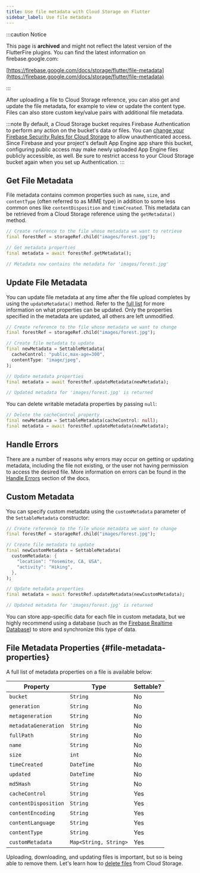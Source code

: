```yaml
---
title: Use file metadata with Cloud Storage on Flutter
sidebar_label: Use file metadata
---
```


:::caution Notice

This page is **archived** and might not reflect the latest version of the
FlutterFire plugins. You can find the latest information on
firebase.google.com:

[https://firebase.google.com/docs/storage/flutter/file-metadata](https://firebase.google.com/docs/storage/flutter/file-metadata)

:::

After uploading a file to Cloud Storage reference, you can also get
and update the file metadata, for example to view or update the content type.
Files can also store custom key/value pairs with additional file metadata.

:::note
By default, a Cloud Storage bucket requires Firebase Authentication to
perform any action on the bucket's data or files. You can
[change your Firebase Security Rules for Cloud Storage](https://firebase.google.com/docs/storage/security/rules-conditions#public)
to allow unauthenticated access. Since Firebase and your project's default
App Engine app share this bucket, configuring public access may make newly
uploaded App Engine files publicly accessible, as well. Be sure to restrict
access to your Cloud Storage bucket again when you set up Authentication.
:::


## Get File Metadata

File metadata contains common properties such as `name`, `size`, and
`contentType` (often referred to as MIME type) in addition to some less
common ones like `contentDisposition` and `timeCreated`. This metadata can be
retrieved from a Cloud Storage reference using
the `getMetadata()` method.

```dart
// Create reference to the file whose metadata we want to retrieve
final forestRef = storageRef.child("images/forest.jpg");

// Get metadata properties
final metadata = await forestRef.getMetadata();

// Metadata now contains the metadata for 'images/forest.jpg'
```


## Update File Metadata

You can update file metadata at any time after the file upload completes by
using the `updateMetadata()` method. Refer to the
[full list](#file-metadata-properties) for more information on what properties
can be updated. Only the properties specified in the metadata are updated,
all others are left unmodified.

```dart
// Create reference to the file whose metadata we want to change
final forestRef = storageRef.child("images/forest.jpg");

// Create file metadata to update
final newMetadata = SettableMetadata(
  cacheControl: "public,max-age=300",
  contentType: "image/jpeg",
);

// Update metadata properties
final metadata = await forestRef.updateMetadata(newMetadata);

// Updated metadata for 'images/forest.jpg' is returned
```

You can delete writable metadata properties by passing `null`:

```dart
// Delete the cacheControl property
final newMetadata = SettableMetadata(cacheControl: null);
final metadata = await forestRef.updateMetadata(newMetadata);
```


## Handle Errors

There are a number of reasons why errors may occur on getting or updating
metadata, including the file not existing, or the user not having permission
to access the desired file. More information on errors can be found in the
[Handle Errors](handle-errors) section of the docs.

## Custom Metadata

You can specify custom metadata using the `customMetadata` parameter of the
`SettableMetadata` constructor:

```dart
// Create reference to the file whose metadata we want to change
final forestRef = storageRef.child("images/forest.jpg");

// Create file metadata to update
final newCustomMetadata = SettableMetadata(
  customMetadata: {
    "location": "Yosemite, CA, USA",
    "activity": "Hiking",
  },
);

// Update metadata properties
final metadata = await forestRef.updateMetadata(newCustomMetadata);

// Updated metadata for 'images/forest.jpg' is returned
```

You can store app-specific data for each file in custom metadata, but we highly
recommend using a database (such as the
[Firebase Realtime Database](/docs/database/overview)) to store and synchronize this type of
data.


## File Metadata Properties {#file-metadata-properties}

A full list of metadata properties on a file is available below:

Property             | Type                  | Settable?
---------------------|-----------------------|----------
`bucket`             | `String`              | No
`generation`         | `String`              | No
`metageneration`     | `String`              | No
`metadataGeneration` | `String`              | No
`fullPath`           | `String`              | No
`name`               | `String`              | No
`size`               | `int`                 | No
`timeCreated`        | `DateTime`            | No
`updated`            | `DateTime`            | No
`md5Hash`            | `String`              | No
`cacheControl`       | `String`              | Yes
`contentDisposition` | `String`              | Yes
`contentEncoding`    | `String`              | Yes
`contentLanguage`    | `String`              | Yes
`contentType`        | `String`              | Yes
`customMetadata`     | `Map<String, String>` | Yes

Uploading, downloading, and updating files is important, but so is being able
to remove them. Let's learn how to [delete files](delete-files)
from Cloud Storage.
